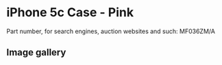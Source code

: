 
# iPhone 5c Case - Pink

Part number, for search engines, auction websites and such: MF036ZM/A

## Image gallery

<div style={{ width: '100%', maxWidth: '768px' }}>
<GalleryComponent
    images={[
      {
        original: "/everysource/MF036.webp",
        thumbnail: "/everypreview/MF036.webp",
      },
      {
        original: "/everysource/MF036_AV1_WHITE.webp",
        thumbnail: "/everypreview/MF036_AV1_WHITE.webp",
      },
      {
        original: "/everysource/MF036_AV2.webp",
        thumbnail: "/everypreview/MF036_AV2.webp",
      }
    ]}
  />
</div>